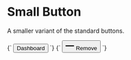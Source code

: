 
<Meta title="Atoms/Button/Small" />

# Small Button

A smaller variant of the standard buttons.

<Canvas>
  <Story name="Small">
    {`
      <button class="a-button a-button--small u-h6">
        Dashboard
      </button>
    `}
  </Story>
  <Story name="Small button--icon">
    {`
      <button class="a-button a-button--icon a-button--small">
        <svg class="a-button__icon a-icon a-icon--s" viewBox="0 0 100 100" width="20" height="20" xmlns="http://www.w3.org/2000/svg" role="img" aria-hidden="true">
          <path d="M99,44V56H1V44Z" fill-rule="evenodd"/>
        </svg>
        <span class="u-sr-only">Remove</span>
      </button>
    `}
  </Story>
</Canvas>
